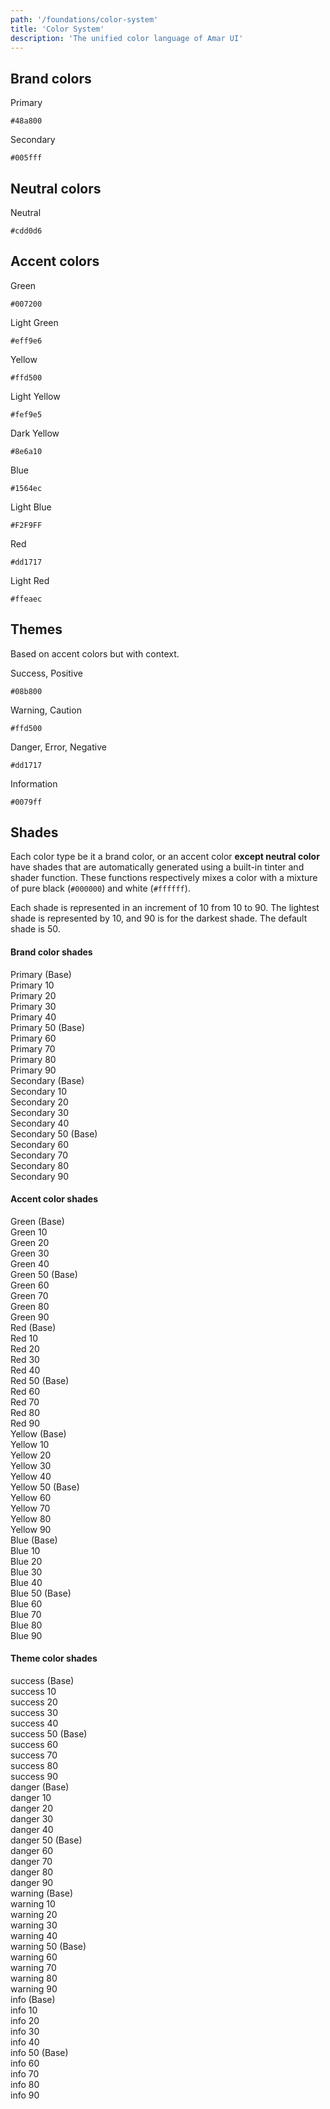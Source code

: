 ```yaml
---
path: '/foundations/color-system'
title: 'Color System'
description: 'The unified color language of Amar UI'
---
```


## Brand colors

<div className="Grids Grids--gapless MarginBottom">
  <div className="Grid Grid-3">
    <div className="BgColor-primary Flex Flex-column JustifyContent-center AlignItems-center Padding">
      <p className="Typography-regular16 FontWeight-semibold">Primary</p>
      <code>#48a800</code>
    </div>
  </div>
  <div className="Grid Grid-3">
    <div className="BgColor-secondary Flex Flex-column JustifyContent-center AlignItems-center Padding">
      <p className="Typography-regular16 FontWeight-semibold">Secondary</p>
      <code>#005fff</code>
    </div>
  </div>
</div>

## Neutral colors

<div className="Grids Grids--gapless MarginBottom">
  <div className="Grid Grid-3">
    <div className="BgColor-neutral Flex Flex-column JustifyContent-center AlignItems-center Padding">
      <p className="Typography-regular16 FontWeight-semibold">Neutral</p>
      <code>#cdd0d6</code>
    </div>
  </div>
</div>

## Accent colors

<div className="Grids Grids--gapless MarginBottom">
  <div className="Grid Grid-3">
    <div className="BgColor-green Flex Flex-column JustifyContent-center AlignItems-center Padding">
      <p className="Typography-regular16 FontWeight-semibold">Green</p>
      <code>#007200</code>
    </div>
  </div>
  <div className="Grid Grid-3">
    <div className="BgColor-lightgreen Flex Flex-column JustifyContent-center AlignItems-center Padding">
      <p className="Typography-regular16 FontWeight-semibold">Light Green</p>
      <code>#eff9e6</code>
    </div>
  </div>
</div>

<div className="Grids Grids--gapless MarginBottom">
  <div className="Grid Grid-3">
    <div className="BgColor-yellow Flex Flex-column JustifyContent-center AlignItems-center Padding">
      <p className="Typography-regular16 FontWeight-semibold">Yellow</p>
      <code>#ffd500</code>
    </div>
  </div>
  <div className="Grid Grid-3">
    <div className="BgColor-lightyellow Flex Flex-column JustifyContent-center AlignItems-center Padding">
      <p className="Typography-regular16 FontWeight-semibold">Light Yellow</p>
      <code>#fef9e5</code>
    </div>
  </div>
  <div className="Grid Grid-3">
    <div className="BgColor-darkyellow Flex Flex-column JustifyContent-center AlignItems-center Padding">
      <p className="Typography-regular16 FontWeight-semibold">Dark Yellow</p>
      <code>#8e6a10</code>
    </div>
  </div>
</div>

<div className="Grids Grids--gapless MarginBottom">
  <div className="Grid Grid-3">
    <div className="BgColor-blue Flex Flex-column JustifyContent-center AlignItems-center Padding">
      <p className="Typography-regular16 FontWeight-semibold">Blue</p>
      <code>#1564ec</code>
    </div>
  </div>
  <div className="Grid Grid-3">
    <div className="BgColor-lightblue Flex Flex-column JustifyContent-center AlignItems-center Padding">
      <p className="Typography-regular16 FontWeight-semibold">Light Blue</p>
      <code>#F2F9FF</code>
    </div>
  </div>
</div>

<div className="Grids Grids--gapless MarginBottom">
  <div className="Grid Grid-3">
    <div className="BgColor-red Flex Flex-column JustifyContent-center AlignItems-center Padding">
      <p className="Typography-regular16 FontWeight-semibold">Red</p>
      <code>#dd1717</code>
    </div>
  </div>
  <div className="Grid Grid-3">
    <div className="BgColor-lightred Flex Flex-column JustifyContent-center AlignItems-center Padding">
      <p className="Typography-regular16 FontWeight-semibold">Light Red</p>
      <code>#ffeaec</code>
    </div>
  </div>
</div>

## Themes

Based on accent colors but with context.

<div className="Grids Grids--gapless MarginBottom">
  <div className="Grid Grid-4">
    <div className="BgColor-success Flex Flex-column JustifyContent-center AlignItems-center Padding">
      <p className="Typography-regular16 FontWeight-semibold">
        Success, Positive
      </p>
      <code>#08b800</code>
    </div>
  </div>
  <div className="Grid Grid-4">
    <div className="BgColor-warning Flex Flex-column JustifyContent-center AlignItems-center Padding">
      <p className="Typography-regular16 FontWeight-semibold">
        Warning, Caution
      </p>
      <code>#ffd500</code>
    </div>
  </div>
  <div className="Grid Grid-4">
    <div className="BgColor-danger Flex Flex-column JustifyContent-center AlignItems-center Padding">
      <p className="Typography-regular16 FontWeight-semibold">
        Danger, Error, Negative
      </p>
      <code>#dd1717</code>
    </div>
  </div>
  <div className="Grid Grid-4">
    <div className="BgColor-info Flex Flex-column JustifyContent-center AlignItems-center Padding">
      <p className="Typography-regular16 FontWeight-semibold">Information</p>
      <code>#0079ff</code>
    </div>
  </div>
</div>

## Shades

Each color type be it a brand color, or an accent color **except neutral color** have shades that
are automatically generated using a built-in tinter and shader function. These functions
respectively mixes a color with a mixture of pure black (`#000000`) and white (`#ffffff`).

Each shade is represented in an increment of 10 from 10 to 90. The lightest shade is represented by
10, and 90 is for the darkest shade. The default shade is 50.

#### Brand color shades

<div className="Grids MarginBottom">
  <div className="Grid Grid-12 Grid-sm-6 Grid-md-3">
    <div className="Padding FontWeight-semibold BgColor-primary">
      Primary (Base)
    </div>
    <div className="Padding FontWeight-semibold BgColor-primary-10">
      Primary 10
    </div>
    <div className="Padding FontWeight-semibold BgColor-primary-20">
      Primary 20
    </div>
    <div className="Padding FontWeight-semibold BgColor-primary-30">
      Primary 30
    </div>
    <div className="Padding FontWeight-semibold BgColor-primary-40">
      Primary 40
    </div>
    <div className="Padding FontWeight-semibold BgColor-primary-50">
      Primary 50 (Base)
    </div>
    <div className="Padding FontWeight-semibold BgColor-primary-60">
      Primary 60
    </div>
    <div className="Padding FontWeight-semibold BgColor-primary-70">
      Primary 70
    </div>
    <div className="Padding FontWeight-semibold BgColor-primary-80">
      Primary 80
    </div>
    <div className="Padding FontWeight-semibold BgColor-primary-90">
      Primary 90
    </div>
  </div>
  <div className="Grid Grid-12 Grid-sm-6 Grid-md-3">
    <div className="Padding FontWeight-semibold BgColor-secondary">
      Secondary (Base)
    </div>
    <div className="Padding FontWeight-semibold BgColor-secondary-10">
      Secondary 10
    </div>
    <div className="Padding FontWeight-semibold BgColor-secondary-20">
      Secondary 20
    </div>
    <div className="Padding FontWeight-semibold BgColor-secondary-30">
      Secondary 30
    </div>
    <div className="Padding FontWeight-semibold BgColor-secondary-40">
      Secondary 40
    </div>
    <div className="Padding FontWeight-semibold BgColor-secondary-50">
      Secondary 50 (Base)
    </div>
    <div className="Padding FontWeight-semibold BgColor-secondary-60">
      Secondary 60
    </div>
    <div className="Padding FontWeight-semibold BgColor-secondary-70">
      Secondary 70
    </div>
    <div className="Padding FontWeight-semibold BgColor-secondary-80">
      Secondary 80
    </div>
    <div className="Padding FontWeight-semibold BgColor-secondary-90">
      Secondary 90
    </div>
  </div>
</div>

#### Accent color shades

<div className="Grids MarginBottom">
  <div className="Grid Grid-12 Grid-sm-6 Grid-md-3">
    <div className="Padding FontWeight-semibold BgColor-green">Green (Base)</div>
    <div className="Padding FontWeight-semibold BgColor-green-10">Green 10</div>
    <div className="Padding FontWeight-semibold BgColor-green-20">Green 20</div>
    <div className="Padding FontWeight-semibold BgColor-green-30">Green 30</div>
    <div className="Padding FontWeight-semibold BgColor-green-40">Green 40</div>
    <div className="Padding FontWeight-semibold BgColor-green-50">Green 50 (Base)</div>
    <div className="Padding FontWeight-semibold BgColor-green-60">Green 60</div>
    <div className="Padding FontWeight-semibold BgColor-green-70">Green 70</div>
    <div className="Padding FontWeight-semibold BgColor-green-80">Green 80</div>
    <div className="Padding FontWeight-semibold BgColor-green-90">Green 90</div>
  </div>
  <div className="Grid Grid-12 Grid-sm-6 Grid-md-3">
    <div className="Padding FontWeight-semibold BgColor-red">Red (Base)</div>
    <div className="Padding FontWeight-semibold BgColor-red-10">Red 10</div>
    <div className="Padding FontWeight-semibold BgColor-red-20">Red 20</div>
    <div className="Padding FontWeight-semibold BgColor-red-30">Red 30</div>
    <div className="Padding FontWeight-semibold BgColor-red-40">Red 40</div>
    <div className="Padding FontWeight-semibold BgColor-red-50">Red 50 (Base)</div>
    <div className="Padding FontWeight-semibold BgColor-red-60">Red 60</div>
    <div className="Padding FontWeight-semibold BgColor-red-70">Red 70</div>
    <div className="Padding FontWeight-semibold BgColor-red-80">Red 80</div>
    <div className="Padding FontWeight-semibold BgColor-red-90">Red 90</div>
  </div>
  <div className="Grid Grid-12 Grid-sm-6 Grid-md-3">
    <div className="Padding FontWeight-semibold BgColor-yellow">Yellow (Base)</div>
    <div className="Padding FontWeight-semibold BgColor-yellow-10">Yellow 10</div>
    <div className="Padding FontWeight-semibold BgColor-yellow-20">Yellow 20</div>
    <div className="Padding FontWeight-semibold BgColor-yellow-30">Yellow 30</div>
    <div className="Padding FontWeight-semibold BgColor-yellow-40">Yellow 40</div>
    <div className="Padding FontWeight-semibold BgColor-yellow-50">Yellow 50 (Base)</div>
    <div className="Padding FontWeight-semibold BgColor-yellow-60">Yellow 60</div>
    <div className="Padding FontWeight-semibold BgColor-yellow-70">Yellow 70</div>
    <div className="Padding FontWeight-semibold BgColor-yellow-80">Yellow 80</div>
    <div className="Padding FontWeight-semibold BgColor-yellow-90">Yellow 90</div>
  </div>

  <div className="Grid Grid-12 Grid-sm-6 Grid-md-3">
    <div className="Padding FontWeight-semibold BgColor-blue">Blue (Base)</div>
    <div className="Padding FontWeight-semibold BgColor-blue-10">Blue 10</div>
    <div className="Padding FontWeight-semibold BgColor-blue-20">Blue 20</div>
    <div className="Padding FontWeight-semibold BgColor-blue-30">Blue 30</div>
    <div className="Padding FontWeight-semibold BgColor-blue-40">Blue 40</div>
    <div className="Padding FontWeight-semibold BgColor-blue-50">Blue 50 (Base)</div>
    <div className="Padding FontWeight-semibold BgColor-blue-60">Blue 60</div>
    <div className="Padding FontWeight-semibold BgColor-blue-70">Blue 70</div>
    <div className="Padding FontWeight-semibold BgColor-blue-80">Blue 80</div>
    <div className="Padding FontWeight-semibold BgColor-blue-90">Blue 90</div>
  </div>
</div>

#### Theme color shades

<div className="Grids MarginBottom">
  <div className="Grid Grid-12 Grid-sm-6 Grid-md-3">
    <div className="Padding FontWeight-semibold BgColor-success">success (Base)</div>
    <div className="Padding FontWeight-semibold BgColor-success-10">success 10</div>
    <div className="Padding FontWeight-semibold BgColor-success-20">success 20</div>
    <div className="Padding FontWeight-semibold BgColor-success-30">success 30</div>
    <div className="Padding FontWeight-semibold BgColor-success-40">success 40</div>
    <div className="Padding FontWeight-semibold BgColor-success-50">success 50 (Base)</div>
    <div className="Padding FontWeight-semibold BgColor-success-60">success 60</div>
    <div className="Padding FontWeight-semibold BgColor-success-70">success 70</div>
    <div className="Padding FontWeight-semibold BgColor-success-80">success 80</div>
    <div className="Padding FontWeight-semibold BgColor-success-90">success 90</div>
  </div>
  <div className="Grid Grid-12 Grid-sm-6 Grid-md-3">
    <div className="Padding FontWeight-semibold BgColor-danger">danger (Base)</div>
    <div className="Padding FontWeight-semibold BgColor-danger-10">danger 10</div>
    <div className="Padding FontWeight-semibold BgColor-danger-20">danger 20</div>
    <div className="Padding FontWeight-semibold BgColor-danger-30">danger 30</div>
    <div className="Padding FontWeight-semibold BgColor-danger-40">danger 40</div>
    <div className="Padding FontWeight-semibold BgColor-danger-50">danger 50 (Base)</div>
    <div className="Padding FontWeight-semibold BgColor-danger-60">danger 60</div>
    <div className="Padding FontWeight-semibold BgColor-danger-70">danger 70</div>
    <div className="Padding FontWeight-semibold BgColor-danger-80">danger 80</div>
    <div className="Padding FontWeight-semibold BgColor-danger-90">danger 90</div>
  </div>
  <div className="Grid Grid-12 Grid-sm-6 Grid-md-3">
    <div className="Padding FontWeight-semibold BgColor-warning">warning (Base)</div>
    <div className="Padding FontWeight-semibold BgColor-warning-10">warning 10</div>
    <div className="Padding FontWeight-semibold BgColor-warning-20">warning 20</div>
    <div className="Padding FontWeight-semibold BgColor-warning-30">warning 30</div>
    <div className="Padding FontWeight-semibold BgColor-warning-40">warning 40</div>
    <div className="Padding FontWeight-semibold BgColor-warning-50">warning 50 (Base)</div>
    <div className="Padding FontWeight-semibold BgColor-warning-60">warning 60</div>
    <div className="Padding FontWeight-semibold BgColor-warning-70">warning 70</div>
    <div className="Padding FontWeight-semibold BgColor-warning-80">warning 80</div>
    <div className="Padding FontWeight-semibold BgColor-warning-90">warning 90</div>
  </div>

  <div className="Grid Grid-12 Grid-sm-6 Grid-md-3">
    <div className="Padding FontWeight-semibold BgColor-info">info (Base)</div>
    <div className="Padding FontWeight-semibold BgColor-info-10">info 10</div>
    <div className="Padding FontWeight-semibold BgColor-info-20">info 20</div>
    <div className="Padding FontWeight-semibold BgColor-info-30">info 30</div>
    <div className="Padding FontWeight-semibold BgColor-info-40">info 40</div>
    <div className="Padding FontWeight-semibold BgColor-info-50">info 50 (Base)</div>
    <div className="Padding FontWeight-semibold BgColor-info-60">info 60</div>
    <div className="Padding FontWeight-semibold BgColor-info-70">info 70</div>
    <div className="Padding FontWeight-semibold BgColor-info-80">info 80</div>
    <div className="Padding FontWeight-semibold BgColor-info-90">info 90</div>
  </div>
</div>
